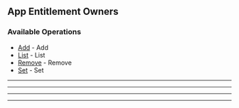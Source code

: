 
## App Entitlement Owners

### Available Operations

* [Add](/python/app_entitlement_owners/add) - Add
* [List](/python/app_entitlement_owners/list) - List
* [Remove](/python/app_entitlement_owners/remove) - Remove
* [Set](/python/app_entitlement_owners/set) - Set

---
<Add />

---
<List />

---
<Remove />

---
<Set />
